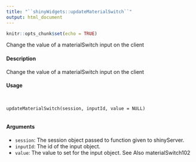 ```yaml
---
title: "``shinyWidgets::updateMaterialSwitch``"
output: html_document
---
```


```r
knitr::opts_chunk$set(echo = TRUE)
```

Change the value of a materialSwitch input on the client

#### Description

Change the value of a materialSwitch input on the client

#### Usage
<pre><code>

updateMaterialSwitch(session, inputId, value = NULL)

</code></pre>
#### Arguments

* ``session``:  The session object passed to function given to shinyServer.
* ``inputId``:   The id of the input object.
* ``value``: The value to set for the input object.
See Also
materialSwitch102